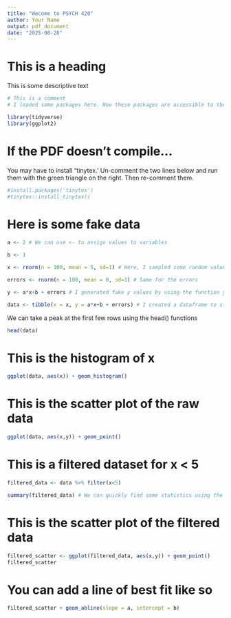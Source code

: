 ```yaml
---
title: "Wecome to PSYCH 420"
author: Your Name
output: pdf_document
date: "2025-08-28"
---
```


# This is a heading
This is some descriptive text

```r
# This is a comment
# I loaded some packages here. Now these packages are accessible to the rest of the document.

library(tidyverse)
library(ggplot2)

```

# If the PDF doesn't compile...
You may have to install "tinytex.' Un-comment the two lines below and run them with the green triangle on the right. Then re-comment them.

```r
#install.packages('tinytex')
#tinytex::install_tinytex()

```

# Here is some fake data

```r

a <- 2 # We can use <- to assign values to variables

b <- 1

x <- rnorm(n = 100, mean = 5, sd=1) # Here, I sampled some random values from a normal distribution and assigned them to the variable x

errors <- rnorm(n = 100, mean = 0, sd=1) # Same for the errors

y <- a*x+b + errors # I generated fake y values by using the function y = ax + b

data <- tibble(x = x, y = a*x+b + errors) # I created a dataframe to store the fake data

```

We can take a peak at the first few rows using the head() functions
```r

head(data) 

```

# This is the histogram of x

```r

ggplot(data, aes(x)) + geom_histogram()

```


# This is the scatter plot of the raw data

```r

ggplot(data, aes(x,y)) + geom_point()


```

# This is a filtered dataset for x < 5
```r
filtered_data <- data %>% filter(x<5)

summary(filtered_data) # We can quickly find some statistics using the summary() function

```

# This is the scatter plot of the filtered data

```r

filtered_scatter <- ggplot(filtered_data, aes(x,y)) + geom_point()
filtered_scatter

```

# You can add a line of best fit like so

```r

filtered_scatter + geom_abline(slope = a, intercept = b)

```